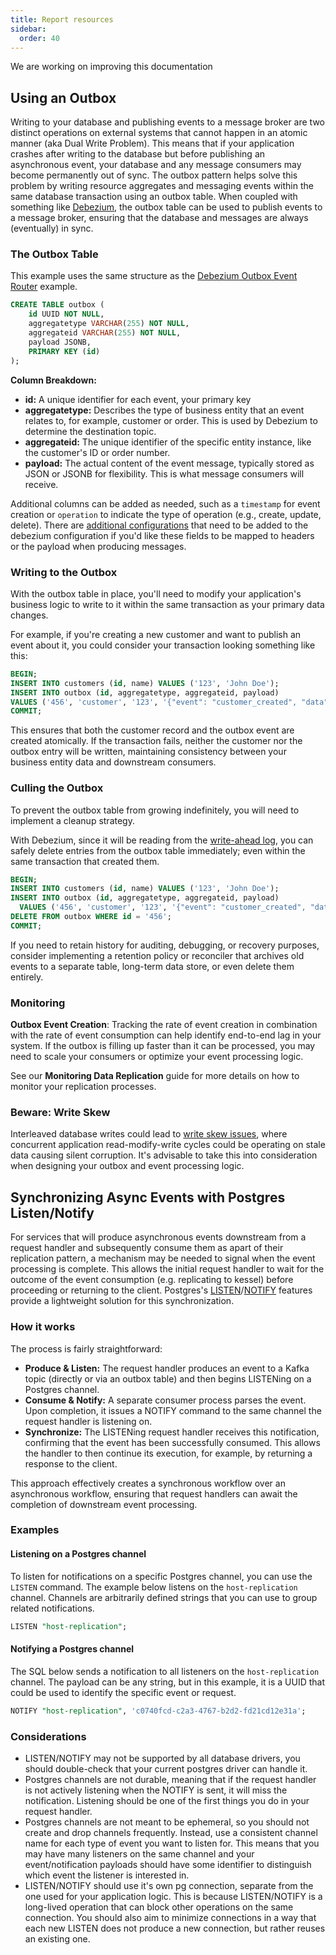 ```yaml
---
title: Report resources
sidebar:
  order: 40
---
```



<Aside title="Under Construction">We are working on improving this documentation</Aside>

## Using an Outbox
Writing to your database and publishing events to a message broker are two distinct operations on external systems that
cannot happen in an atomic manner (aka Dual Write Problem). This means that if your application crashes after writing
to the database but before publishing an asynchronous event, your database and any message consumers may become
permanently out of sync. The outbox pattern helps solve this problem by writing resource aggregates and messaging events
within the same database transaction using an outbox table. When coupled with something like
[Debezium](https://debezium.io/), the outbox table can be used to publish events to a message broker, ensuring that the
database and messages are always (eventually) in sync.

### The Outbox Table

This example uses the same structure as the [Debezium Outbox Event Router](https://debezium.io/documentation/reference/stable/transformations/outbox-event-router.html#basic-outbox-table) example.

```sql
CREATE TABLE outbox (
    id UUID NOT NULL,
    aggregatetype VARCHAR(255) NOT NULL,
    aggregateid VARCHAR(255) NOT NULL,
    payload JSONB,
    PRIMARY KEY (id)
);
```

**Column Breakdown:**

- **id:** A unique identifier for each event, your primary key
- **aggregatetype:** Describes the type of business entity that an event relates to, for example, customer or order.
  This is used by Debezium to determine the destination topic.
- **aggregateid:** The unique identifier of the specific entity instance, like the customer's ID or order number.
- **payload:** The actual content of the event message, typically stored as JSON or JSONB for flexibility. This is what
  message consumers will receive.

Additional columns can be added as needed, such as a `timestamp` for event creation or `operation` to indicate the type
of operation (e.g., create, update, delete). There are [additional configurations](https://debezium.io/documentation/reference/stable/transformations/outbox-event-router.html#emitting-messages-with-additional-fields)
that need to be added to the debezium configuration if you'd like these fields to be mapped to headers or the payload
when producing messages.

### Writing to the Outbox

With the outbox table in place, you'll need to modify your application's business logic to write to it within the same
transaction as your primary data changes.

For example, if you're creating a new customer and want to publish an event about it, you could consider your
transaction looking something like this:

```sql
BEGIN;
INSERT INTO customers (id, name) VALUES ('123', 'John Doe');
INSERT INTO outbox (id, aggregatetype, aggregateid, payload)
VALUES ('456', 'customer', '123', '{"event": "customer_created", "data": {"id": "123", "name": "John Doe"}}');
COMMIT;
```

This ensures that both the customer record and the outbox event are created atomically. If the transaction fails, neither the customer nor the outbox entry will be written, maintaining consistency between your business entity data and downstream consumers.

### Culling the Outbox

To prevent the outbox table from growing indefinitely, you will need to implement a cleanup strategy.

With Debezium, since it will be reading from the [write-ahead log](https://www.postgresql.org/docs/current/wal-intro.html), you can safely delete entries from the outbox table immediately; even within the same transaction that created them.

```sql
BEGIN;
INSERT INTO customers (id, name) VALUES ('123', 'John Doe');
INSERT INTO outbox (id, aggregatetype, aggregateid, payload)
  VALUES ('456', 'customer', '123', '{"event": "customer_created", "data": {"id": "123", "name": "John Doe"}}');
DELETE FROM outbox WHERE id = '456';
COMMIT;
```

If you need to retain history for auditing, debugging, or recovery purposes, consider implementing a retention policy or reconciler that archives old events to a separate table, long-term data store, or even delete them entirely.

### Monitoring

**Outbox Event Creation**: Tracking the rate of event creation in combination with the rate of event consumption can help identify end-to-end lag in your system. If the outbox is filling up faster than it can be processed, you may need to scale your consumers or optimize your event processing logic.

See our **Monitoring Data Replication** guide for more details on how to monitor your replication processes.
<LinkCard title="Monitoring Data Replication in Inventory API" href="/running-kessel/monitoring-kessel/monitoring-data-replication-inventory-api" />

### Beware: Write Skew

Interleaved database writes could lead to
[write skew issues](https://www.cockroachlabs.com/blog/what-write-skew-looks-like/), where concurrent application
read-modify-write cycles could be operating on stale data causing silent corruption. It's advisable to take this into
consideration when designing your outbox and event processing logic.

## Synchronizing Async Events with Postgres Listen/Notify

For services that will produce asynchronous events downstream from a request handler and subsequently consume them as
apart of their replication pattern, a mechanism may be needed to signal when the event processing is complete. This
allows the initial request handler to wait for the outcome of the event consumption (e.g. replicating to kessel) before
proceeding or returning to the client. Postgres's [LISTEN](https://www.postgresql.org/docs/current/sql-listen.html)/[NOTIFY](https://www.postgresql.org/docs/current/sql-notify.html)
features provide a lightweight solution for this synchronization.

### How it works

The process is fairly straightforward:

* **Produce & Listen:** The request handler produces an event to a Kafka topic (directly or via an outbox table) and then begins LISTENing on a Postgres channel.
* **Consume & Notify:** A separate consumer process parses the event. Upon completion, it issues a NOTIFY command to the same channel the request handler is listening on.
* **Synchronize:** The LISTENing request handler receives this notification, confirming that the event has been successfully consumed. This allows the handler to then continue its execution, for example, by returning a response to the client.

This approach effectively creates a synchronous workflow over an asynchronous workflow, ensuring that request handlers can await the completion of downstream event processing.

### Examples

#### Listening on a Postgres channel
To listen for notifications on a specific Postgres channel, you can use the `LISTEN` command. The example below listens
on the `host-replication` channel. Channels are arbitrarily defined strings that you can use to group related notifications.
```sql
LISTEN "host-replication";
```

#### Notifying a Postgres channel
The SQL below sends a notification to all listeners on the `host-replication` channel. The payload can be any string,
but in this example, it is a UUID that could be used to identify the specific event or request.
```sql
NOTIFY "host-replication", 'c0740fcd-c2a3-4767-b2d2-fd21cd12e31a';
```

### Considerations
- LISTEN/NOTIFY may not be supported by all database drivers, you should double-check that your current postgres driver
can handle it.
- Postgres channels are not durable, meaning that if the request handler is not actively listening when the NOTIFY is
sent, it will miss the notification. Listening should be one of the first things you do in your request handler.
- Postgres channels are not meant to be ephemeral, so you should not create and drop channels frequently. Instead, use a
 consistent channel name for each type of event you want to listen for. This means that you may have many listeners on
 the same channel and your event/notification payloads should have some identifier to distinguish which event the
 listener is interested in.
- LISTEN/NOTIFY should use it's own pg connection, separate from the one used for your application logic. This is
because LISTEN/NOTIFY is a long-lived operation that can block other operations on the same connection. You should also
aim to minimize connections in a way that each new LISTEN does not produce a new connection, but rather reuses an
existing one.
